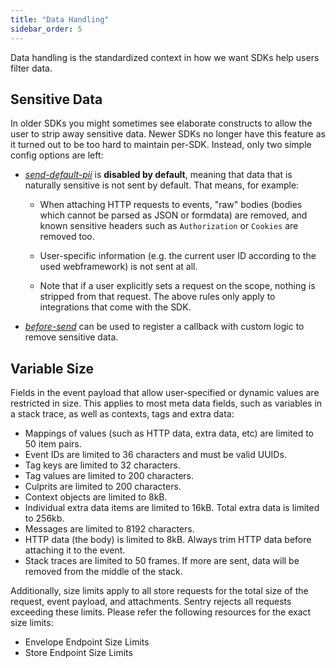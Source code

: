 ```yaml
---
title: "Data Handling"
sidebar_order: 5
---
```


Data handling is the standardized context in how we want SDKs help users filter data.

## Sensitive Data

In older SDKs you might sometimes see elaborate constructs to allow the user to strip away sensitive data. Newer SDKs no longer have this feature as it turned out to be too hard to maintain per-SDK. Instead, only two simple config options are left:

- [_send-default-pii_](https://docs.sentry.io/error-reporting/configuration/#send-default-pii) is **disabled by default**, meaning that data that is naturally sensitive is not sent by default. That means, for example:

  - When attaching HTTP requests to events, "raw" bodies (bodies which cannot be parsed as JSON or formdata) are removed, and known sensitive headers such as `Authorization` or `Cookies` are removed too.

  - User-specific information (e.g. the current user ID according to the used webframework) is not sent at all.

  - Note that if a user explicitly sets a request on the scope, nothing is stripped from that request. The above rules only apply to integrations that come with the SDK.

- [_before-send_](https://docs.sentry.io/error-reporting/configuration/#before-send) can be used to register a callback with custom logic to remove sensitive data.

## Variable Size

Fields in the event payload that allow user-specified or dynamic values are restricted in size. This applies to most meta data fields, such as variables in a stack trace, as well as contexts, tags and extra data:

- Mappings of values (such as HTTP data, extra data, etc) are limited to 50 item pairs.
- Event IDs are limited to 36 characters and must be valid UUIDs.
- Tag keys are limited to 32 characters.
- Tag values are limited to 200 characters.
- Culprits are limited to 200 characters.
- Context objects are limited to 8kB.
- Individual extra data items are limited to 16kB. Total extra data is limited to 256kb.
- Messages are limited to 8192 characters.
- HTTP data (the body) is limited to 8kB. Always trim HTTP data before attaching it to the event.
- Stack traces are limited to 50 frames. If more are sent, data will be removed from the middle of the stack.

Additionally, size limits apply to all store requests for the total size of the request, event payload, and attachments. Sentry rejects all requests exceeding these limits. Please refer the following resources for the exact size limits:

- <Link to="/sdk/envelopes/#size-limits">Envelope Endpoint Size Limits</Link>
- <Link to="/sdk/store/#size-limits">Store Endpoint Size Limits</Link>
